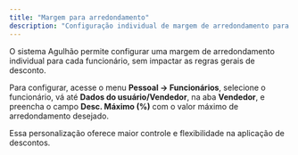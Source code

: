 ```yaml
---
title: "Margem para arredondamento"
description: "Configuração individual de margem de arredondamento para descontos por funcionário."
---
```


O sistema Agulhão permite configurar uma margem de arredondamento individual para cada funcionário, sem impactar as regras gerais de desconto.

Para configurar, acesse o menu **Pessoal → Funcionários**, selecione o funcionário, vá até **Dados do usuário/Vendedor**, na aba **Vendedor**, e preencha o campo **Desc. Máximo (%)** com o valor máximo de arredondamento desejado.

Essa personalização oferece maior controle e flexibilidade na aplicação de descontos.